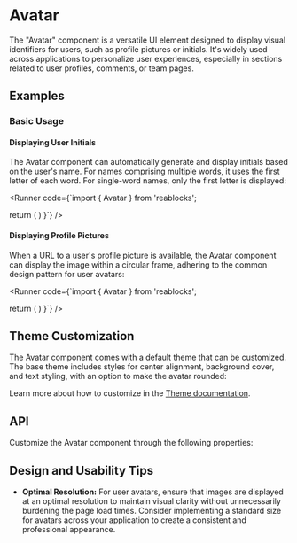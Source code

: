
<Meta of={AvatarStories} />

# Avatar

The "Avatar" component is a versatile UI element designed to display visual identifiers for users, such as profile pictures or initials.
It's widely used across applications to personalize user experiences, especially in sections related to user profiles, comments, or team pages.

## Examples

### Basic Usage

#### Displaying User Initials

The Avatar component can automatically generate and display initials based on the user's name.
For names comprising multiple words, it uses the first letter of each word. For single-word names, only the first letter is displayed:

<Runner code={`import { Avatar } from 'reablocks';

  return (
    <Avatar 
      name="John Doe" 
      size={50} 
      rounded={false} 
      variant="outline"
    />
  )
}`}
/>
#### Displaying Profile Pictures

When a URL to a user's profile picture is available,
the Avatar component can display the image within a circular frame, adhering to the common design pattern for user avatars:

<Runner code={`import { Avatar } from 'reablocks';

  return (
    <Avatar 
      src="https://goodcode.us/static/austin-d1a2c5249336c31662b8ee6d4e169b2b.jpg"
      size={50}
      rounded={true}
    />
  )
}`}
/>

## Theme Customization

The Avatar component comes with a default theme that can be customized.
The base theme includes styles for center alignment, background cover, and text styling, with an option to make the avatar rounded:

<ThemeRender theme={avatarTheme} />

Learn more about how to customize in the [Theme documentation](/docs/theme/getting-started).

## API

Customize the Avatar component through the following properties:

<PropsTable name="Avatar" />

## Design and Usability Tips

- **Optimal Resolution:** For user avatars, ensure that images are displayed at an optimal resolution to maintain visual clarity without unnecessarily burdening the page load times.
  Consider implementing a standard size for avatars across your application to create a consistent and professional appearance.
